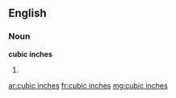 ==English==

===Noun===
'''cubic inches'''

# {{plural of|cubic inch}}

[[ar:cubic inches]]
[[fr:cubic inches]]
[[mg:cubic inches]]